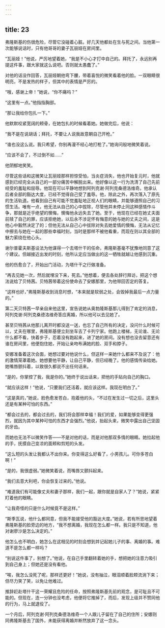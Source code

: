 ```yaml
---
---
---
```

title: 23
---




弗隆斯基的伤很危险，尽管它没碰着心脏。好几天他都处在生与死之间。当他第一次能够说话时，只有他哥哥的妻子瓦丽娅在房间里。

“瓦丽娅！”他说，严厉地望着她，“我是不小心才打中自己的。拜托了，永远别再提这件事，跟大家就这么说吧。否则就太愚蠢了。”

对他的话没作回答，瓦丽娅朝他弯下腰，带着喜悦的微笑看着他的脸。一双眼睛很明亮，不是发热的样子，但其中的表情是严厉的。

“哦，感谢上帝！”她说，“你不痛吗？”

“这里有一点。”他指指胸部。

“那让我给你包扎一下。”

他默默咬紧宽阔的颊骨，在她包扎的时候看着她。她做完后，他说：

“我不是在说胡话；拜托，不要让人说我故意朝自己开枪。”

“谁也没这么说。我只希望，你别再漫不经心地打枪了。”她询问般地微笑着说。

“应该不会了，不过倒不如……”

他阴郁地笑笑。

尽管这些话和这微笑让瓦丽娅那样担惊受怕，当炎症消失，他也开始复元时，他就感到已经完全从自己的一部分痛苦中解脱出来。他好像以这一行为洗清了自己先前经受的羞耻和屈辱。他现在可以平静地想到阿列克谢·阿列克桑德洛维奇。他承认后者全部的豁达大度，已经不觉得自己受了羞辱。他，除此之外，再次落入了原先的生活轨道。他看到自己有可能不觉羞耻地正视人们的眼睛，并能够遵照自己的习惯生活。唯有一点，他无法从自己的心中拔除，尽管他并未停止同这种感情作斗争，那就是近乎绝望的懊悔，懊悔他永远失去了她。至于，他现在已经在她丈夫面前赎了自己的罪，应该拒绝她，以后永不涉足怀有悔意的她与她的丈夫之间，这是他心中毅然决定了的；但他无法从自己心中拔除对失去她爱情的懊悔，无法从记忆中擦去与她在一起的那些幸福时刻，当时是那样不被他看重，而现在则以其全部的魅力萦绕在他心头。

谢尔普霍夫斯基设法为他谋得一个去塔什干的任命，弗隆斯基毫不犹豫地同意了这个建议。但越接近出发的时刻，他所认定应当做出的这一牺牲就越让他感到沉重。

他的伤愈合了，开始出门活动，为塔什干之行做准备。

“再去见她一次，然后就埋没下来，死去。”他想着，便去各处辞行拜访，把这个想法说给了贝特茜。贝特茜带着这份使命去了安娜那里，为他带回否定的答复。

“这样也好，”弗隆斯基收到消息时想，“本来就是软弱之处，会毁掉我最后一点力量的。”

第二天贝特茜一早亲自来他这里，宣告说她从奥勃隆斯基那儿得到了肯定的消息，阿列克谢·阿列克桑德洛维奇答应离婚，所以他可以去见她了。

甚至贝特茜从他那儿离开时都没送一送，也忘了自己所有的决定，没问什么时候可以，丈夫在哪里，弗隆斯基便立刻坐车去了卡列宁家。他跑上楼梯，无论谁、无论什么都不看，快着步子，忍着没有跑起来，进了她的房间。没有想也没去留意还有谁在房间里，他便抱住她，开始让亲吻布满她的脸、双手和脖子。

安娜准备着这次会面，她想过要对他说什么，但这样一来她什么都来不及说了：他的激情笼罩着她。她想要他平静，让自己平静，但已经晚了。他的感情传染给她。她嘴唇颤抖着，以致很久都说不出任何话来。

“是的，你掌控了我，我是你的。”她终于说出话来，把他的手贴向自己的胸口。

“就应该这样！”他说，“只要我们还活着，就应该这样。我现在明白了。”

“这是真的，”她说，脸色愈发苍白，抱着他的头，“不过在发生过一切之后，这里头还是有某种可怕的东西。”

“都会过去的，都会过去的，我们将会那样幸福！我们的爱，如果能够变得更强烈，就因为其中某种可怕的东西才会强烈。”他说，抬起头来，微笑中露出自己坚固的牙齿。

而她也无法不以微笑作答——不是对他的话，而是对他那双多情的眼睛。她拉起他的手，抚摸自己变凉的面颊和剪短的头发。

“这么短的头发让我都认不出你来。你变得这么好看了，小男孩儿。可你多苍白啊！”

“是的，我很虚弱。”她微笑着说，而嘴唇又颤抖起来。

“我们去意大利吧，你会恢复过来的。”他说。

“难道我们有可能像丈夫和妻子那样，我们一起，跟你就是自家人了？”她说，紧紧盯着他的眼睛。

“让我奇怪的只是什么时候竟不是这样。”

“斯季瓦说，他什么都同意，但我不能接受他的豁达大度。”她说，若有所思地望着弗隆斯基的脸旁边的地方，“我不想离婚，我现在怎么都一样。我只是不知道，他对谢廖沙是怎么决定的。”

他怎么也不明白，她怎么在这相见的时刻会想到并记起她儿子的事、离婚的事。难道不是怎么都一样吗？

“别说这件事了，别想了。”他说，在自己手里翻转着她的手，想把她的注意力吸引到自己身上；但她还是没有看他。

“唉，我怎么没死了呢，那样还更好！”她说，没有抽泣，眼泪顺着脸颊流淌下来；但尽力笑了笑，以免让他难过。

推辞赶赴塔什干这一荣耀且危险的任命，按照弗隆斯基先前的观念，是可耻且不可能的。但现在，连一分钟也没考虑，他便将它推掉了，而后，发现上级并不赞同他的行为，马上就退役了。

一个月后，阿列克谢·阿列克桑德洛维奇一个人跟儿子留在了自己的住所；安娜则同弗隆斯基去了国外，未能获得离婚并断然放弃了这一念头。